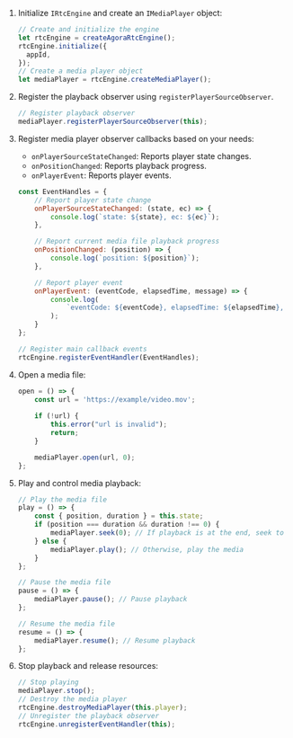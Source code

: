 <PlatformWrapper platform="electron">

1. Initialize `IRtcEngine` and create an `IMediaPlayer` object:

    ```javascript
    // Create and initialize the engine
    let rtcEngine = createAgoraRtcEngine();
    rtcEngine.initialize({
      appId,
    });
    // Create a media player object
    let mediaPlayer = rtcEngine.createMediaPlayer();
    ```

1. Register the playback observer using `registerPlayerSourceObserver`.

    ```javascript
    // Register playback observer
    mediaPlayer.registerPlayerSourceObserver(this);
    ```

1. Register media player observer callbacks based on your needs:

    - `onPlayerSourceStateChanged`: Reports player state changes.
    - `onPositionChanged`: Reports playback progress.
    - `onPlayerEvent`: Reports player events.

    ```js
    const EventHandles = {
        // Report player state change
        onPlayerSourceStateChanged: (state, ec) => {
            console.log(`state: ${state}, ec: ${ec}`);
        },

        // Report current media file playback progress
        onPositionChanged: (position) => {
            console.log(`position: ${position}`);
        },

        // Report player event
        onPlayerEvent: (eventCode, elapsedTime, message) => {
            console.log(
                `eventCode: ${eventCode}, elapsedTime: ${elapsedTime}, message: ${message}`
            );
        }
    };

    // Register main callback events
    rtcEngine.registerEventHandler(EventHandles);
    ```

1. Open a media file:

    ```javascript
    open = () => {
        const url = 'https://example/video.mov';
        
        if (!url) {
            this.error("url is invalid");
            return; 
        }

        mediaPlayer.open(url, 0);
    };
    ```

1. Play and control media playback:

    ```javascript
    // Play the media file
    play = () => {
        const { position, duration } = this.state;
        if (position === duration && duration !== 0) {
            mediaPlayer.seek(0); // If playback is at the end, seek to the start
        } else {
            mediaPlayer.play(); // Otherwise, play the media
        }
    };

    // Pause the media file
    pause = () => {
        mediaPlayer.pause(); // Pause playback
    };

    // Resume the media file
    resume = () => {
        mediaPlayer.resume(); // Resume playback
    };
    ```

1. Stop playback and release resources:

    ```javascript
    // Stop playing
    mediaPlayer.stop();
    // Destroy the media player
    rtcEngine.destroyMediaPlayer(this.player);
    // Unregister the playback observer
    rtcEngine.unregisterEventHandler(this);
    ```

</PlatformWrapper>